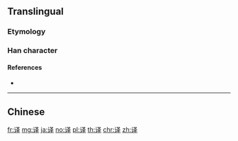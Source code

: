 {{character info/new}}
{{also|譯|訳}}
==Translingual==
{{Han simplified forms|譯|訳|译}}

===Etymology===
{{Han simp|譯|f=言|t=讠|f2=睪|t2=𠬤}}

===Han character===
{{Han char|rn=149|rad=讠|as=05|sn=7|four=|canj=IVEQ|ids=⿰讠𠬤}}

====References====
* {{Han ref|kx=1188.181|hdz=63960.030|uh=8BD1|ud=35793}}

----

==Chinese==
{{zh-see|譯}}

[[fr:译]]
[[mg:译]]
[[ja:译]]
[[no:译]]
[[pl:译]]
[[th:译]]
[[chr:译]]
[[zh:译]]
